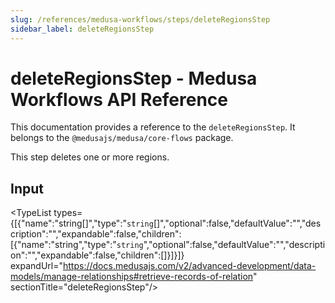 ```yaml
---
slug: /references/medusa-workflows/steps/deleteRegionsStep
sidebar_label: deleteRegionsStep
---
```



# deleteRegionsStep - Medusa Workflows API Reference

This documentation provides a reference to the `deleteRegionsStep`. It belongs to the `@medusajs/medusa/core-flows` package.

This step deletes one or more regions.

## Input

<TypeList types={[{"name":"string[]","type":"`string`[]","optional":false,"defaultValue":"","description":"","expandable":false,"children":[{"name":"string","type":"`string`","optional":false,"defaultValue":"","description":"","expandable":false,"children":[]}]}]} expandUrl="https://docs.medusajs.com/v2/advanced-development/data-models/manage-relationships#retrieve-records-of-relation" sectionTitle="deleteRegionsStep"/>
